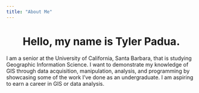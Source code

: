 ```yaml
---
title: "About Me"
---
```



<center>
# Hello, my name is Tyler Padua.
</center>


I am a senior at the University of California, Santa Barbara, that is studying Geographic Information Science. I want to demonstrate my knowledge of GIS through data acquisition, manipulation, analysis, and programming by showcasing some of the work I've done as an undergraduate. I am aspiring to earn a career in GIS or data analysis.




